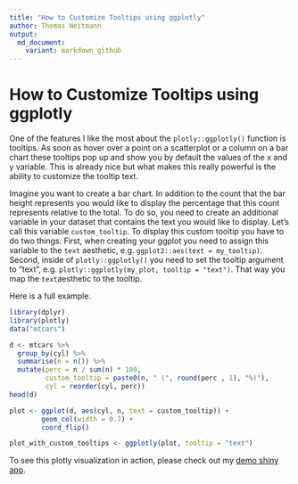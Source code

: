 ```yaml
---
title: "How to Customize Tooltips using ggplotly"
author: Thomas Neitmann
output:
  md_document:
    variant: markdown_github
---
```


# How to Customize Tooltips using ggplotly

One of the features I like the most about the `plotly::ggplotly()` function is tooltips. As soon as hover over a point on a scatterplot or a column on a bar chart these tooltips pop up and show you by default the values of the x and y variable. This is already nice but what makes this really powerful is the ability to customize the tooltip text.

Imagine you want to create a bar chart. In addition to the count that the bar height represents you would like to display the percentage that this count represents relative to the total. To do so, you need to create an additional variable in your dataset that contains the text you would like to display. Let's call this variable `custom_tooltip`. To display this custom tooltip you have to do two things. First, when creating your ggplot you need to assign this variable to the `text` aesthetic, e.g. `ggplot2::aes(text = my_tooltip)`. Second, inside of `plotly::ggplotly()` you need to set the tooltip argument to "text", e.g. `plotly::ggplotly(my_plot, tooltip = "text")`. That way you map the `text`aesthetic to the tooltip.

Here is a full example.

```r
library(dplyr)
library(plotly)
data("mtcars")

d <- mtcars %>%
  group_by(cyl) %>%
  summarise(n = n()) %>%
  mutate(perc = n / sum(n) * 100,
         custom_tooltip = paste0(n, " (", round(perc , 1), "%)"),
         cyl = reorder(cyl, perc))
head(d)
```


```r
plot <- ggplot(d, aes(cyl, n, text = custom_tooltip)) +
        geom_col(width = 0.7) +
        coord_flip()

plot_with_custom_tooltips <- ggplotly(plot, tooltip = "text")
```

To see this plotly visualization in action, please check out my [demo shiny app](https://th-neitmann.shinyapps.io/custom_tooltip_demo/).
